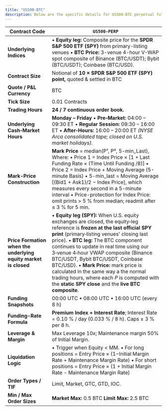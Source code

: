 ```yaml
---
title: "US500-BTC"
description: Below are the specific details for US500-BTC perpetual futures.
---
```


| **Contract Code** | `US500-PERP` |
| --- | --- |
| **Underlying Indices** | • **Equity leg:** Composite price for the **SPDR S&P 500 ETF (SPY)** from primary-listing venues • **BTC Price:** 3-venue 4-hour V-WAP spot composite of Binance (BTC/USDT); Bybit (BTC/USDT); Coinbase (BTC/USD). |
| **Contract Size** | Notional of **10 × SPDR S&P 500 ETF (SPY) point,** quoted & settled in BTC |
| **Quote / P&L Currency** | BTC |
| **Tick Size** | 0.01 Contracts |
| **Trading Hours** | **24 / 7 continuous order book.** |
| **Underlying Cash‑Market Hours** | **Monday – Friday** • **Pre‑Market:** 04:00 – 09:30 ET • **Regular Session:** 09:30 – 16:00 ET • **After‑Hours:** 16:00 – 20:00 ET _(NYSE Arca consolidated tape; closed on U.S. market holidays)._ |
| **Mark-Price Construction** | **Mark Price** = median(P¹, P², 5-min_Last), Where: • Price 1 = Index Price × [1 + Last Funding Rate × (Time Until Funding /8)] • Price 2 = Index Price + Moving Average (5-minute Basis) • 5-min_last = Moving Average [(Bid1 + Ask1)/2 − Index Price], which measures every second in a 5-minute interval • Price-protection for Index Price: omit prints > 5 % from median; readmit after ≤ 3 % for 5 min. |
| **Price Formation when the underlying equity market is closed** | • **Equity leg (SPY):** When U.S. equity exchanges are closed, the equity‑leg reference is **frozen at the last official SPY print** (primary‑listing venues' closing last price). • **BTC leg:** The BTC component continues to update in real time using our 3‑venue 4‑hour VWAP composite (Binance BTC/USDT, Bybit BTC/USDT, Coinbase BTC/USD). • **Mark Price:** mark price is calculated in the same way a the normal trading hours, where each _P_ is computed with the **static SPY close** and the **live BTC composite**. |
| **Funding Snapshots** | 00:00 UTC • 08:00 UTC • 16:00 UTC (every 8 h) |
| **Funding-Rate Formula** | **Premium Index + Interest Rate**; Interest Rate = 0.10 % / day (0.033 % / 8 h). Caps ± 3 % per 8 h. |
| **Leverage & Margin** | Max Leverage 10x; Maintenance margin 50% of Initial Margin. |
| **Liquidation Logic** | • Trigger when Equity < MM. • For long positions = Entry Price × (1−Initial Margin Rate + Maintenance Margin Rate) • For short positions = Entry Price × (1 + Initial Margin Rate - Maintenance Margin Rate) |
| **Order Types / TIF** | Limit, Market, GTC, GTD, IOC. |
| **Min / Max Order Sizes** | **Market Max:** 0.5 BTC **Limit Max:** 2.5 BTC |